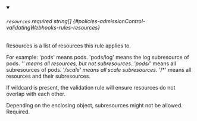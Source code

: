 
<details className="config-field" data-expandable="false" open>
<summary>

###### `resources` <span className="config-field-required" data-required="false">required</span> <span className="config-field-type">string[]</span> <span className="config-field-default"></span> <span className="config-field-enum"></span> {#policies-admissionControl-validatingWebhooks-rules-resources}

Resources is a list of resources this rule applies to.

For example:
'pods' means pods.
'pods/log' means the log subresource of pods.
'*' means all resources, but not subresources.
'pods/*' means all subresources of pods.
'*/scale' means all scale subresources.
'*/*' means all resources and their subresources.

If wildcard is present, the validation rule will ensure resources do not
overlap with each other.

Depending on the enclosing object, subresources might not be allowed.
Required.

</summary>



</details>
